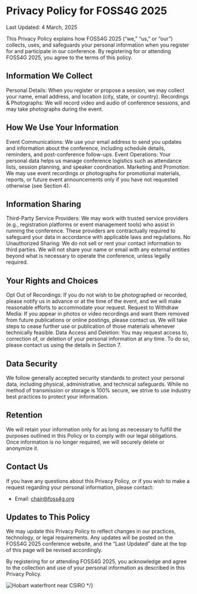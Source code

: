 <Title>FOSS4G 2025 - Register</Title>

<HeaderImage url="/imgs/group photo.jpeg" positionY="40%" height="300" />

# Privacy Policy for FOSS4G 2025

Last Updated: 4 March, 2025

This Privacy Policy explains how FOSS4G 2025 (“we,” “us,” or “our”) collects, uses, and safeguards your personal information when you register for and participate in our conference. By registering for or attending FOSS4G 2025, you agree to the terms of this policy.

## Information We Collect

Personal Details: When you register or propose a session, we may collect your name, email address, and location (city, state, or country).
Recordings & Photographs: We will record video and audio of conference sessions, and may take photographs during the event.

## How We Use Your Information

Event Communications: We use your email address to send you updates and information about the conference, including schedule details, reminders, and post-conference follow-ups.
Event Operations: Your personal data helps us manage conference logistics such as attendance lists, session planning, and speaker coordination.
Marketing and Promotion: We may use event recordings or photographs for promotional materials, reports, or future event announcements only if you have not requested otherwise (see Section 4).

## Information Sharing

Third-Party Service Providers: We may work with trusted service providers (e.g., registration platforms or event management tools) who assist in running the conference. These providers are contractually required to safeguard your data in accordance with applicable laws and regulations.
No Unauthorized Sharing: We do not sell or rent your contact information to third parties. We will not share your name or email with any external entities beyond what is necessary to operate the conference, unless legally required.

## Your Rights and Choices
Opt Out of Recordings: If you do not wish to be photographed or recorded, please notify us in advance or at the time of the event, and we will make reasonable efforts to accommodate your request.
Request to Withdraw Media: If you appear in photos or video recordings and want them removed from future publications or online postings, please contact us. We will take steps to cease further use or publication of those materials whenever technically feasible.
Data Access and Deletion: You may request access to, correction of, or deletion of your personal information at any time. To do so, please contact us using the details in Section 7.

## Data Security
We follow generally accepted security standards to protect your personal data, including physical, administrative, and technical safeguards. While no method of transmission or storage is 100% secure, we strive to use industry best practices to protect your information.

## Retention
We will retain your information only for as long as necessary to fulfill the purposes outlined in this Policy or to comply with our legal obligations. Once information is no longer required, we will securely delete or anonymize it.

## Contact Us
If you have any questions about this Privacy Policy, or if you wish to make a request regarding your personal information, please contact:

* Email: [chair@foss4g.org](mailto://chair@foss4g.org)

## Updates to This Policy

We may update this Privacy Policy to reflect changes in our practices, technology, or legal requirements. Any updates will be posted on the FOSS4G 2025 conference website, and the “Last Updated” date at the top of this page will be revised accordingly.

By registering for or attending FOSS4G 2025, you acknowledge and agree to the collection and use of your personal information as described in this Privacy Policy.

![Hobart waterfront near CSIRO](/imgs/csiro-waterfront.jpeg) \*/}

